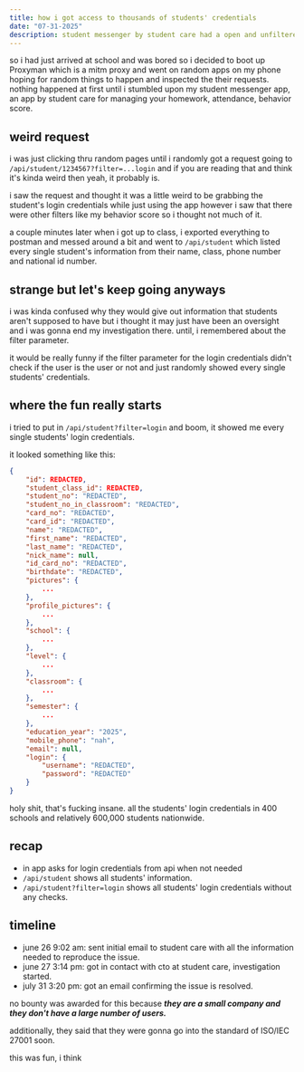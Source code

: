 ```yaml
---
title: how i got access to thousands of students' credentials
date: "07-31-2025"
description: student messenger by student care had a open and unfiltered api.
---
```


so i had just arrived at school and was bored so i decided to boot up Proxyman which is a mitm proxy and went on random apps on my phone hoping for random things to happen and inspected the their requests.
nothing happened at first until i stumbled upon my student messenger app, an app by student care for managing your homework, attendance, behavior score.

## weird request

i was just clicking thru random pages until i randomly got a request going to `/api/student/1234567?filter=...login` and if you are reading that and think it's kinda weird then yeah, it probably is.

i saw the request and thought it was a little weird to be grabbing the student's login credentials while just using the app however i saw that there were other filters like my behavior score so i thought
not much of it.

a couple minutes later when i got up to class, i exported everything to postman and messed around a bit and went to `/api/student` which listed every single
student's information from their name, class, phone number and national id number. 

## strange but let's keep going anyways

i was kinda confused why they would give out information that students aren't supposed to have but i thought it may just have been an oversight and i was gonna end my investigation there.
until, i remembered about the filter parameter.

it would be really funny if the filter parameter for the login credentials didn't check if the user is the user or not and just randomly showed every single students' credentials.

## where the fun really starts

i tried to put in `/api/student?filter=login` and boom, it showed me every single students' login credentials.

it looked something like this:
```json
{
    "id": REDACTED,
    "student_class_id": REDACTED,
    "student_no": "REDACTED",
    "student_no_in_classroom": "REDACTED",
    "card_no": "REDACTED",
    "card_id": "REDACTED",
    "name": "REDACTED",
    "first_name": "REDACTED",
    "last_name": "REDACTED",
    "nick_name": null,
    "id_card_no": "REDACTED",
    "birthdate": "REDACTED",
    "pictures": {
        ...
    },
    "profile_pictures": {
        ...
    },
    "school": {
        ...
    },
    "level": {
        ...
    },
    "classroom": {
        ...
    },
    "semester": {
        ...
    },
    "education_year": "2025",
    "mobile_phone": "nah",
    "email": null,
    "login": {
        "username": "REDACTED",
        "password": "REDACTED"
    }
}
```

holy shit, that's fucking insane. all the students' login credentials in 400 schools and relatively 600,000 students nationwide.

## recap

- in app asks for login credentials from api when not needed
- `/api/student` shows all students' information.
- `/api/student?filter=login` shows all students' login credentials without any checks.

## timeline

- june 26 9:02 am: sent initial email to student care with all the information needed to reproduce the issue.
- june 27 3:14 pm: got in contact with cto at student care, investigation started.
- july 31 3:20 pm: got an email confirming the issue is resolved.

no bounty was awarded for this because ***they are a small company and they don't have a large number of users.***

additionally, they said that they were gonna go into the standard of ISO/IEC 27001 soon.

this was fun, i think